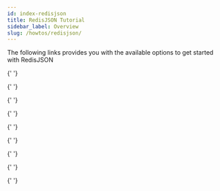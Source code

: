 ```yaml
---
id: index-redisjson
title: RedisJSON Tutorial
sidebar_label: Overview
slug: /howtos/redisjson/
---
```



The following links provides you with the available options to get started with RedisJSON

<div class="row">

{' '}

<div class="col">
  <RedisCard
    title="Storing and querying JSON documents using Redis Stack"
    imgPath="redisinsight.png"
    description="How to store and query JSON documents using Redis Stack"
    preview="redisinsight.png"
    page="/howtos/redisjson/getting-started"
  />
</div>

{' '}

<div class="col">
  <RedisCard
    title="RedisJSON and Python"
    description="How to store JSON documents in Redis with Python"
    page="/howtos/redisjson/using-python"
  />
</div>

{' '}

<div class="col">
  <RedisCard
    title="RedisJSON and NodeJS"
    description="How to cache JSON data in Redis with NodeJS"
    page="/howtos/redisjson/using-nodejs"
  />
</div>

</div>

<div class="row">

{' '}

<div class="col">
  <RedisCard
    title="RedisJSON and Ruby"
    description="How to cache JSON data in Redis with Ruby"
    page="/howtos/redisjson/using-ruby"
  />
</div>

{' '}

<div class="col">
  <RedisCard
    title="RedisJSON and Go"
    description="How to cache JSON data in Redis with Go"
    page="/howtos/redisjson/using-go"
  />
</div>

 <div class="col">
    <RedisCard
        title="RedisJSON and Java"
        description="How to cache JSON data in Redis with Java"
        page="/howtos/redisjson/using-java"
        />
 </div>
</div>

<div class="row">

{' '}

<div class="col">
  <RedisCard
    title="Visualize your JSON data using RedisInsight"
    description="How to visualize and edit your JSON data using RedisInsight"
    page="/howtos/redisjson/using-redisinsight"
  />
</div>

 <div class="col">
    <RedisCard
        title="Import Nested JSON data using Redis & Python"
        description="How to store and retrieve Nested JSON document in Redis"
        page="/howtos/redisjson/storing-complex-json-document"
        />
   </div>
  
  <div class="col">
    <RedisCard
        title="How to index JSON documents using RediSearch"
        description="How to index JSON document using RedisJSON & RediSearch"
        page="/howtos/redisjson/jsonind-document"
        />
  </div>
</div>

<div class="row">

{' '}

<div class="col">
  <RedisCard
    title="RedisJSON Cheatsheet"
    description="Basic RedisJSON commands"
    page="/howtos/redisjson/redisjson-cheatsheet"
  />
</div>

{' '}

<div class="col">
  <RedisCard
    title="Shopping Cart using RedisJSON"
    description="Implementing a Shopping Cart using NodeJS & RedisJSON"
    page="/howtos/redisjson/shoppingcart/"
  />
</div>

{' '}

<div class="col">
  <RedisCard
    title="Storing and retrieving JSON document using NodeJS"
    description="How to store and retrieve JSON document using NodeJS"
    page="/howtos/redisjson/storing-json-using-nodejs"
  />
</div>

</div>
